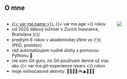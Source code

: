 ## O mne 
::: {.columns}
::: {.column width="72%"}
- [{{< var me.name >}}]({{< var me.website >}}), {{< var me.age >}} rokov
- od 2020 dátový inžinier v Zurich Insurance, Bratislava 🇸🇰
- predtým 6 rokov v akademickej sfére vo 🇫🇷 (PhD, postdoc)
- rád automatizujem nudné úlohy s pomocou Pythonu 🐍
- nie som Git guru, no Git používam denne už viac ako {{< var me.git-experience-years >}} rokov
- moje voľnočasové aktivity: 👨‍👩‍👧‍👦🚲⛰️🎸🎹🍺
:::
::: {.column width="28%"}
![](/assets/img/tibors.jpg){.rounded-corners}
:::
:::